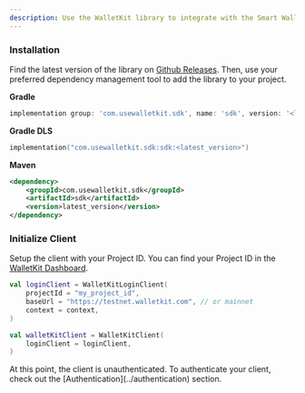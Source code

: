 ```yaml
---
description: Use the WalletKit library to integrate with the Smart Wallets API in your Android app
---
```


### Installation

Find the latest version of the library on [Github Releases](https://github.com/usewalletkit/walletkit-android/releases). Then, use your preferred dependency management tool to add the library to your project.

**Gradle**
```groovy
implementation group: 'com.usewalletkit.sdk', name: 'sdk', version: '<latest_version>'
```

**Gradle DLS**
```kotlin
implementation("com.usewalletkit.sdk:sdk:<latest_version>")
```

**Maven**
```xml
<dependency>
    <groupId>com.usewalletkit.sdk</groupId>
    <artifactId>sdk</artifactId>
    <version>latest_version</version>
</dependency>
```

### Initialize Client

Setup the client with your Project ID. You can find your Project ID in the [WalletKit Dashboard](https://app.walletkit.com/api-keys).

```kotlin
val loginClient = WalletKitLoginClient(
    projectId = "my_project_id",
    baseUrl = "https://testnet.walletkit.com", // or mainnet
    context = context,
)

val walletKitClient = WalletKitClient(
    loginClient = loginClient,
)
```

<Info>
At this point, the client is unauthenticated. To authenticate your client, check out the [Authentication](../authentication) section.
</Info>
